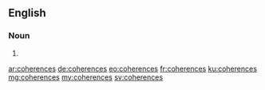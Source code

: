 ==English==

===Noun===
{{head|en}}

# {{plural of|coherence}}

[[ar:coherences]]
[[de:coherences]]
[[eo:coherences]]
[[fr:coherences]]
[[ku:coherences]]
[[mg:coherences]]
[[my:coherences]]
[[sv:coherences]]